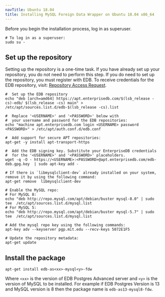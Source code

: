 ```yaml
---
navTitle: Ubuntu 18.04
title: Installing MySQL Foreign Data Wrapper on Ubuntu 18.04 x86_64
---
```


Before you begin the installation process, log in as superuser.

```shell
# To log in as a superuser:
sudo su -
```

## Set up the repository

Setting up the repository is a one-time task. If you have already set up your repository, you do not need to perform this step. If you do need to set up the repository, you must register with EDB. To receive credentials for the EDB repository, visit: [Repository Access Request](https://www.enterprisedb.com/repository-access-request).

```shell
#  Set up the EDB repository
echo "deb [arch=amd64] https://apt.enterprisedb.com/$(lsb_release -cs)-edb/ $(lsb_release -cs) main" > /etc/apt/sources.list.d/edb-$(lsb_release -cs).list

#  Replace '<USERNAME>' and '<PASSWORD>' below with
#  your username and password for the EDB repositories:
echo "machine apt.enterprisedb.com login <USERNAME> password <PASSWORD>" > /etc/apt/auth.conf.d/edb.conf

#  Add support for secure APT repositories:
apt-get -y install apt-transport-https

#  Add the EDB signing key. Substitute your EnterpriseDB credentials
#  for the '<USERNAME>' and '<PASSWORD>' placeholders.
wget -q -O - https://<USERNAME>:<PASSWORD>@apt.enterprisedb.com/edb-deb.gpg.key  | sudo apt-key add -

# If there is `libmysqlclient-dev` already installed on your system, remove it by using the following command:
apt-get remove  libmysqlclient-dev

# Enable the MySQL repo:
# For MySQL 8:
echo "deb http://repo.mysql.com/apt/debian/buster mysql-8.0" | sudo tee  /etc/apt/sources.list.d/mysql.list
# For MySQL 5:
echo "deb http://repo.mysql.com/apt/debian/buster mysql-5.7" | sudo tee  /etc/apt/sources.list.d/mysql.list

# Add the mysql repo key using the following commands:
apt-key adv --keyserver pgp.mit.edu --recv-keys 5072E1F5

# Update the repository metadata:
apt-get update
```

## Install the package

```shell
apt-get install edb-as<xx>-mysql<y>-fdw
```

Where `<xx>` is the version of EDB Postgres Advanced server and `<y>` is the version of MySQL to be installed. For example if EDB Postgres Version is 13 and MySQL version is 8 then the package name is `edb-as13-mysql8-fdw`.
